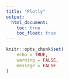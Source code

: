 ```yaml
---
title: "Plotly"
output: 
  html_document:
    toc: true
    toc_float: true
---
```


```r
knitr::opts_chunk$set(
	echo = TRUE,
	warning = FALSE,
	message = FALSE
)
```
